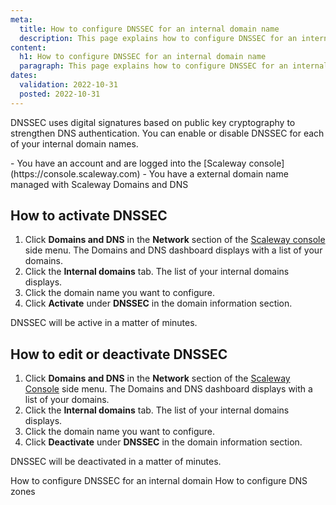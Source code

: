 ```yaml
---
meta:
  title: How to configure DNSSEC for an internal domain name
  description: This page explains how to configure DNSSEC for an internal domain name.
content:
  h1: How to configure DNSSEC for an internal domain name
  paragraph: This page explains how to configure DNSSEC for an internal domain name.
dates:
  validation: 2022-10-31
  posted: 2022-10-31
---
```


DNSSEC uses digital signatures based on public key cryptography to strengthen DNS authentication. You can enable or disable DNSSEC for each of your internal domain names.

<Message type="requirement">
  - You have an account and are logged into the [Scaleway console](https://console.scaleway.com) 
  - You have a external domain name managed with Scaleway Domains and DNS
</Message>

## How to activate DNSSEC

1. Click **Domains and DNS** in the **Network** section of the [Scaleway console](https://console.scaleway.com) side menu. The Domains and DNS dashboard displays with a list of your domains.
2. Click the **Internal domains** tab. The list of your internal domains displays.
3. Click the domain name you want to configure. 
4. Click **Activate** under **DNSSEC** in the domain information section.
    <Lightbox src="scaleway-domain-dnssec.webp" alt="" />

DNSSEC will be active in a matter of minutes. 

## How to edit or deactivate DNSSEC

1. Click **Domains and DNS** in the **Network** section of the [Scaleway Console](https://console.scaleway.com) side menu. The Domains and DNS dashboard displays with a list of your domains.
2. Click the **Internal domains** tab. The list of your internal domains displays.
3. Click the domain name you want to configure. 
4. Click **Deactivate** under **DNSSEC** in the domain information section.

DNSSEC will be deactivated in a matter of minutes.

<Navigation title="See Also">
  <PreviousButton to="/network/dns-cloud/how-to/configure-dnssec-internal-domain/">How to configure DNSSEC for an internal domain</PreviousButton>
  <NextButton to="/network/dns-cloud/how-to/configure-dns-zones/">How to configure DNS zones</NextButton>
</Navigation>